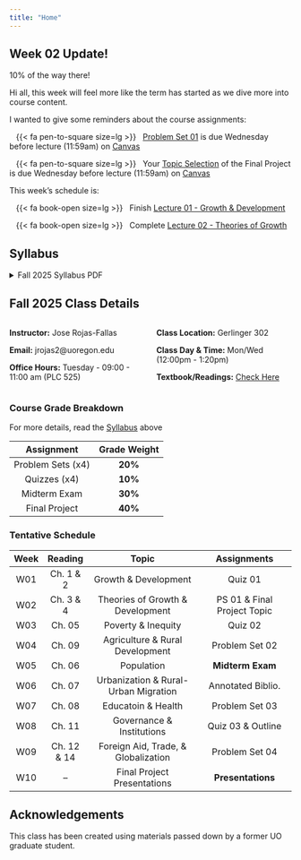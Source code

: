 ```yaml
---
title: "Home"
---
```


::: {.callout-warning}
## Week 02 Update!
[10% of the way there!]{.hi}

Hi all, this week will feel more like the term has started as we dive more into course content. 

I wanted to give some reminders about the course assignments:

&nbsp;&nbsp; {{< fa pen-to-square size=lg >}} &nbsp; [Problem Set 01](Assignments/Problem-Sets/PS01/ps01.pdf){.hi-orange target=_blank} is due [Wednesday before lecture (11:59am)]{.hi} on [Canvas](https://canvas.uoregon.edu/courses/274682/assignments/1916923){target=_blank}

&nbsp;&nbsp; {{< fa pen-to-square size=lg >}} &nbsp; Your [Topic Selection](Assignments/Final-Project/01-Topic-Selection/topic-selection.pdf){.hi-orange target=_blank} of the [Final Project]{.hii target=_blank} is due [Wednesday before lecture (11:59am)]{.hi} on [Canvas](https://canvas.uoregon.edu/courses/274682/assignments/1916912){target=_blank}

This week's schedule is:

&nbsp;&nbsp;  {{< fa book-open size=lg >}} &nbsp; Finish [Lecture 01 - Growth & Development](Lectures/01-Growth-and-Dev/010-compile.html){.hi-green target=_blank}

&nbsp;&nbsp;  {{< fa book-open size=lg >}} &nbsp; Complete [Lecture 02 - Theories of Growth](Lectures/02-Theories-of-Growth/020-compile.html){.hi-green target=_blank}
:::

## Syllabus

```{=html}
<details>
  <summary>Fall 2025 Syllabus PDF</summary>
  <a class="btn btn-primary btn-lg cv-download" href="Documents/Syllabus/Syllabus.pdf" target="_blank">
    <i class="fa-solid fa-file-arrow-down"></i>Download
  </a>
  <div class="embed-container">
    <iframe src="Documents/Syllabus/Syllabus.pdf" style="border: 0.5px" height="1000" width="800"></iframe>
  </div>
</details>
```

## Fall 2025 Class Details

:::: {.columns}
:::{.column width="50%"}

**Instructor:** Jose Rojas-Fallas

**Email:** jrojas2@uoregon.edu

**Office Hours:** Tuesday - 09:00 - 11:00 am (PLC 525)
:::

::: {.column width="50%"}

**Class Location:** Gerlinger 302

**Class Day & Time:** Mon/Wed (12:00pm - 1:20pm)

**Textbook/Readings:** [Check Here](Readings/list.qmd)
:::

::::

### Course Grade Breakdown

For more details, read the [Syllabus](Documents/Syllabus/Syllabus.pdf){target="_blank"} above


|     Assignment    | Grade Weight | 
|:-----------------:|:------------:|
| Problem Sets (x4) |    **20%**   |
| Quizzes (x4)      |    **10%**   |
| Midterm Exam      |    **30%**   |
| Final Project     |    **40%**   |


### Tentative Schedule

| **Week** |  **Reading** |             **Topic**                |          **Assignments**        |
|:--------:|:------------:|:------------------------------------:|:-------------------------------:|
|    W01   |  Ch. 1 & 2   |         Growth & Development         |              Quiz 01            |
|    W02   |  Ch. 3 & 4   |     Theories of Growth & Development |    PS 01 & Final Project Topic  |
|    W03   |    Ch. 05    |         Poverty & Inequity           |              Quiz 02            |
|    W04   |    Ch. 09    |     Agriculture & Rural Development  |          Problem Set 02         |
|    W05   |    Ch. 06    |             Population               |         **Midterm Exam**        |
|    W06   |    Ch. 07    | Urbanization & Rural-Urban Migration |         Annotated Biblio.       |
|    W07   |    Ch. 08    |       Educatoin & Health             |          Problem Set 03         |
|    W08   |    Ch. 11    |      Governance & Institutions       |         Quiz 03 & Outline       |
|    W09   |  Ch. 12 & 14 |  Foreign Aid, Trade, & Globalization |          Problem Set 04         | 
|    W10   |      --      |      Final Project Presentations     |         **Presentations**       |

## Acknowledgements

This class has been created using materials passed down by a former UO graduate student. 
